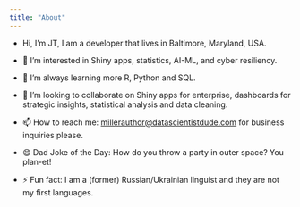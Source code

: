 ```yaml
---
title: "About"
---
```


-   Hi, I’m JT, I am a developer that lives in Baltimore, Maryland, USA.

-   👀 I’m interested in Shiny apps, statistics, AI-ML, and cyber resiliency.

-   🌱 I’m always learning more R, Python and SQL.

-   💞️ I’m looking to collaborate on Shiny apps for enterprise, dashboards for strategic insights, statistical analysis and data cleaning.

-   📫 How to reach me: [millerauthor\@datascientistdude.com](mailto:millerauthor@datascientistdude.com) for business inquiries please.

-   😄 Dad Joke of the Day: How do you throw a party in outer space? You plan-et!

-   ⚡ Fun fact: I am a (former) Russian/Ukrainian linguist and they are not my first languages.
